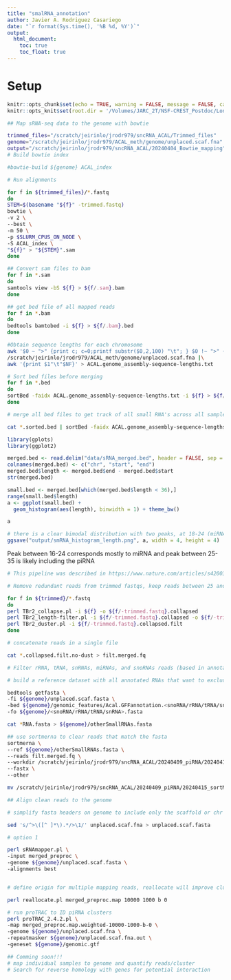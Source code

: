 ```yaml
---
title: "smalRNA_annotation"
author: Javier A. Rodriguez Casariego
date: "`r format(Sys.time(), '%B %d, %Y')`"
output:
  html_document:
    toc: true
    toc_float: true
---
```


# Setup

```r
knitr::opts_chunk$set(echo = TRUE, warning = FALSE, message = FALSE, cache = TRUE)
knitr::opts_knit$set(root.dir = '/Volumes/JARC_2T/NSF-CREST_Postdoc/LongTerm_Hypoxia_exp/AplCal_hypoxia/miRNA/')
```


```bash
## Map sRNA-seq data to the genome with bowtie

trimmed_files="/scratch/jeirinlo/jrodr979/sncRNA_ACAL/Trimmed_files"
genome="/scratch/jeirinlo/jrodr979/ACAL_meth/genome/unplaced.scaf.fna"
output="/scratch/jeirinlo/jrodr979/sncRNA_ACAL/20240404_Bowtie_mapping"
# Build bowtie index

#bowtie-build ${genome} ACAL_index

# Run alignments

for f in ${trimmed_files}/*.fastq 
do
STEM=$(basename "${f}" -trimmed.fastq)
bowtie \
-v 2 \
--best \
-m 50 \
-p $SLURM_CPUS_ON_NODE \
-S ACAL_index \
"${f}" > "${STEM}".sam
done

## Convert sam files to bam
for f in *.sam
do
samtools view -bS ${f} > ${f/.sam}.bam
done

## get bed file of all mapped reads
for f in *.bam
do
bedtools bamtobed -i ${f} > ${f/.bam}.bed
done

#Obtain sequence lengths for each chromosome
awk '$0 ~ ">" {print c; c=0;printf substr($0,2,100) "\t"; } $0 !~ ">" {c+=length($0);} END { print c; }' \
/scratch/jeirinlo/jrodr979/ACAL_meth/genome/unplaced.scaf.fna |\
awk '{print $1"\t"$NF}' > ACAL.genome_assembly-sequence-lengths.txt

# Sort bed files before merging
for f in *.bed
do
sortBed -faidx ACAL.genome_assembly-sequence-lengths.txt -i ${f} > ${f/.bed}.sorted.bed
done

# merge all bed files to get track of all small RNA's across all samples. only merge locations that overlap at least in 10 bases. This will allow to merge tracks that deviate in one or two bases without merging neighboring ones. piRNAs for example can be organized in tandems. 

cat *.sorted.bed | sortBed -faidx ACAL.genome_assembly-sequence-lengths.txt -i | bedtools merge -s -d -10 > sRNA_merged.bed


```

```r

library(gplots)
library(ggplot2)

merged.bed <- read.delim("data/sRNA_merged.bed", header = FALSE, sep = "\t")
colnames(merged.bed) <- c("chr", "start", "end")
merged.bed$length <- merged.bed$end - merged.bed$start
str(merged.bed)

small.bed <- merged.bed[which(merged.bed$length < 36),]
range(small.bed$length)
a <- ggplot(small.bed) + 
  geom_histogram(aes(length), binwidth = 1) + theme_bw()

a

# there is a clear bimodal distribution with two peaks, at 18-24 (miRNA), 25-35 (piRNA + other)
ggsave("output/smRNA_histogram_length.png", a, width = 4, height = 4)

```
Peak between 16-24 corresponds mostly to miRNA and peak between 25-35 is likely including the piRNA

```bash
# This pipeline was described in https://www.nature.com/articles/s42003-018-0141-4#Sec9 

# Remove redundant reads from trimmed fastqs, keep reads between 25 and 35 nt, remove low complexity reads and change the format for SeqMap alignment

for f in ${trimmed}/*.fastq
do
perl TBr2_collapse.pl -i ${f} -o ${f/-trimmed.fastq}.collapsed
perl TBr2_length-filter.pl -i ${f/-trimmed.fastq}.collapsed -o ${f/-trimmed.fastq}.collapsed.filt -min 25 -max 35
perl TBr2_duster.pl -i ${f/-trimmed.fastq}.collapsed.filt
done

# concatenate reads in a single file

cat *.collapsed.filt.no-dust > filt.merged.fq

# Filter rRNA, tRNA, snRNAs, miRNAs, and snoRNAs reads (based in annotations on gff file non of these are piwi or related. 

# build a reference dataset with all annotated RNAs that want to exclude

bedtools getfasta \
-fi ${genome}/unplaced.scaf.fasta \
-bed ${genome}/genomic_features/Acal.GFFannotation.<snoRNA/rRNA/tRNA/snRNA>.gff \
-fo ${genome}/<snoRNA/rRNA/tRNA/snRNA>.fasta 

cat *RNA.fasta > ${genome}/otherSmallRNAs.fasta

## use sortmerna to clear reads that match the fasta
sortmerna \
--ref ${genome}/otherSmallRNAs.fasta \
--reads filt.merged.fq \
--workdir /scratch/jeirinlo/jrodr979/sncRNA_ACAL/20240409_piRNA/20240415_sortMerna/ \
--fastx \
--other

mv /scratch/jeirinlo/jrodr979/sncRNA_ACAL/20240409_piRNA/20240415_sortMerna/out/other.fq merged_preproc

## Align clean reads to the genome

# simplify fasta headers on genome to include only the scaffold or chr name. proTRAC dont go well with long headers

sed 's/^>\([^ ]*\).*/>\1/' unplaced.scaf.fna > unplaced.scaf.fasta 

# option 1

perl sRNAmapper.pl \
-input merged_preproc \
-genome ${genome}/unplaced.scaf.fasta \
-alignments best


# define origin for multiple mapping reads, reallocate will improve cluster prediction

perl reallocate.pl merged_preproc.map 10000 1000 b 0 

# run proTRAC to ID piRNA clusters
perl proTRAC_2.4.2.pl \
-map merged_preproc.map.weighted-10000-1000-b-0 \
-genome ${genome}/unplaced.scaf.fna \
-repeatmasker ${genome}/unplaced.scaf.fna.out \
-geneset ${genome}/genomic.gtf 

## Comming soon!!!
# map individual samples to genome and quantify reads/cluster
# Search for reverse homology with genes for potential interaction

```



